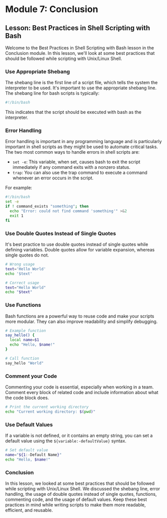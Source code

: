 # Module 7: Conclusion 
## Lesson: Best Practices in Shell Scripting with Bash

Welcome to the Best Practices in Shell Scripting with Bash lesson in the Conclusion module. In this lesson, we'll look at some best practices that should be followed while scripting with Unix/Linux Shell.

### Use Appropriate Shebang

The shebang line is the first line of a script file, which tells the system the interpreter to be used. It's important to use the appropriate shebang line. The shebang line for bash scripts is typically:

```bash
#!/bin/bash
```

This indicates that the script should be executed with bash as the interpreter.

### Error Handling

Error handling is important in any programming language and is particularly important in shell scripts as they might be used to automate critical tasks. The two most common ways to handle errors in shell scripts are:

- `set -e`: This variable, when set, causes bash to exit the script immediately if any command exits with a nonzero status.
- `trap`: You can also use the trap command to execute a command whenever an error occurs in the script.

For example:

```bash
#!/bin/bash
set -e
if ! command_exists "something"; then
  echo "Error: could not find command 'something'" >&2
  exit 1
fi
```

### Use Double Quotes Instead of Single Quotes

It's best practice to use double quotes instead of single quotes while defining variables. Double quotes allow for variable expansion, whereas single quotes do not.

```bash
# Wrong usage
text='Hello World'
echo '$text'

# Correct usage
text="Hello World"
echo "$text"
```

### Use Functions

Bash functions are a powerful way to reuse code and make your scripts more modular. They can also improve readability and simplify debugging.

```bash
# Example function
say_hello() {
  local name=$1
  echo "Hello, $name!"
}

# Call function
say_hello "World"
```

### Comment your Code

Commenting your code is essential, especially when working in a team. Comment every block of related code and include information about what the code block does.

```bash
# Print the current working directory
echo "Current working directory: $(pwd)"
```

### Use Default Values

If a variable is not defined, or it contains an empty string, you can set a default value using the `${variable:-defaultValue}` syntax.

```bash
# Set default value
name="${1:-Default Name}"
echo "Hello, $name!"
```

### Conclusion

In this lesson, we looked at some best practices that should be followed while scripting with Unix/Linux Shell. We discussed the shebang line, error handling, the usage of double quotes instead of single quotes, functions, commenting code, and the usage of default values. Keep these best practices in mind while writing scripts to make them more readable, efficient, and reusable.